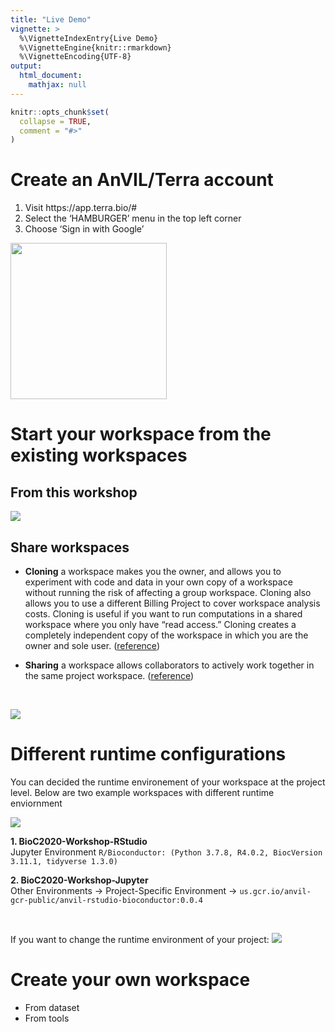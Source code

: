 ```yaml
---
title: "Live Demo"
vignette: >
  %\VignetteIndexEntry{Live Demo}
  %\VignetteEngine{knitr::rmarkdown}
  %\VignetteEncoding{UTF-8}
output:
  html_document:
    mathjax: null
---
```



```r
knitr::opts_chunk$set(
  collapse = TRUE,
  comment = "#>"
)
```


# Create an AnVIL/Terra account
1. Visit https://app.terra.bio/#   
2. Select the ‘HAMBURGER’ menu in the top left corner   
3. Choose ‘Sign in with Google’   
  
![](images/signin.png){width=150px, height=250px}



# Start your workspace from the existing workspaces
## From this workshop
![](images/usecases.png)

## Share workspaces
- **Cloning** a workspace makes you the owner, and allows you to experiment with code and data in your own copy of a workspace without running the risk of affecting a group workspace. Cloning also allows you to use a different Billing Project to cover workspace analysis costs. Cloning is useful if you want to run computations in a shared workspace where you only have "read access." Cloning creates a completely independent copy of the workspace in which you are the owner and sole user. ([reference](https://support.terra.bio/hc/en-us/articles/360026130851-How-to-clone-a-workspace))

- **Sharing** a workspace allows collaborators to actively work together in the same project workspace. ([reference](https://support.terra.bio/hc/en-us/articles/360034540171-How-to-share-a-workspace))

<br>

![](images/clone_share.png)  


# Different runtime configurations 
You can decided the runtime environement of your workspace at the project level.
Below are two example workspaces with different runtime enviornment

![](images/bioc2020_workspaces.png)

**1. BioC2020-Workshop-RStudio**   
Jupyter Environment `R/Bioconductor: (Python 3.7.8, R4.0.2, BiocVersion 3.11.1, tidyverse 1.3.0)`  

**2. BioC2020-Workshop-Jupyter**    
Other Environments -> Project-Specific Environment -> `us.gcr.io/anvil-gcr-public/anvil-rstudio-bioconductor:0.0.4` 

<br>

If you want to change the runtime environment of your project:
![](images/custom_runtime.png)





# Create your own workspace   
- From dataset   
- From tools   